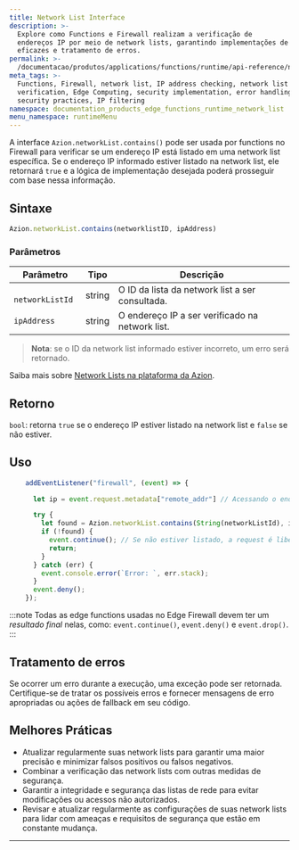 ```yaml
---
title: Network List Interface
description: >-
  Explore como Functions e Firewall realizam a verificação de
  endereços IP por meio de network lists, garantindo implementações de segurança
  eficazes e tratamento de erros.
permalink: >-
  /documentacao/produtos/applications/functions/runtime/api-reference/network-list/
meta_tags: >-
  Functions, Firewall, network list, IP address checking, network list
  verification, Edge Computing, security implementation, error handling, best
  security practices, IP filtering
namespace: documentation_products_edge_functions_runtime_network_list
menu_namespace: runtimeMenu
---
```


A interface `Azion.networkList.contains()` pode ser usada por functions no  Firewall para verificar se um endereço IP está listado em uma network list específica. Se o endereço IP informado estiver listado na network list, ele retornará `true` e a lógica de implementação desejada poderá prosseguir com base nessa informação.

## Sintaxe

```js
Azion.networkList.contains(networklistID, ipAddress)
```

### Parâmetros

| Parâmetro | Tipo | Descrição|
|-|-|-|
|` networkListId` | string | O ID da lista da network list a ser consultada. |
| `ipAddress` | string | O endereço IP a ser verificado na network list.|

> **Nota**: se o ID da network list informado estiver incorreto, um erro será retornado.

Saiba mais sobre [Network Lists na plataforma da Azion](/pt-br/documentacao/produtos/secure/firewall/network-shield/network-lists/).

## Retorno

`bool`: retorna `true` se o endereço IP estiver listado na network list e `false` se não estiver.

## Uso

```js
    addEventListener("firewall", (event) => {

      let ip = event.request.metadata["remote_addr"] // Acessando o endereço remoto

      try {
        let found = Azion.networkList.contains(String(networkListId), ip); // Verificando se a IP está na lista
        if (!found) {
          event.continue(); // Se não estiver listado, a request é liberada
          return;
        }
      } catch (err) {
        event.console.error(`Error: `, err.stack);
      }
      event.deny();
    });
```

:::note
Todas as edge functions usadas no Edge Firewall devem ter um *resultado final* nelas, como: `event.continue()`, `event.deny()` e `event.drop()`.
:::


## Tratamento de erros

Se ocorrer um erro durante a execução, uma exceção pode ser retornada. Certifique-se de tratar os possíveis erros e fornecer mensagens de erro apropriadas ou ações de fallback em seu código.

## Melhores Práticas

- Atualizar regularmente suas network lists para garantir uma maior precisão e minimizar falsos positivos ou falsos negativos.
- Combinar a verificação das network lists com outras medidas de segurança.
- Garantir a integridade e segurança das listas de rede para evitar modificações ou acessos não autorizados.
- Revisar e atualizar regularmente as configurações de suas network lists para lidar com ameaças e requisitos de segurança que estão em constante mudança.





---

